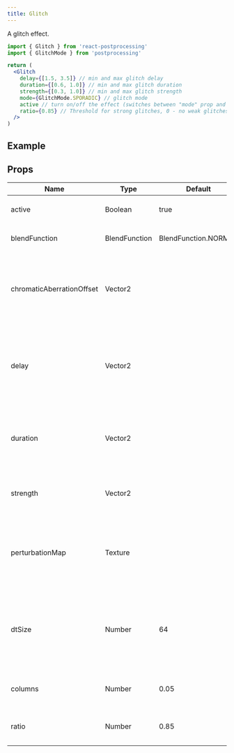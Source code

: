 ```yaml
---
title: Glitch
---
```


A glitch effect.

```jsx
import { Glitch } from 'react-postprocessing'
import { GlitchMode } from 'postprocessing'

return (
  <Glitch
    delay={[1.5, 3.5]} // min and max glitch delay
    duration={[0.6, 1.0]} // min and max glitch duration
    strength={[0.3, 1.0]} // min and max glitch strength
    mode={GlitchMode.SPORADIC} // glitch mode
    active // turn on/off the effect (switches between "mode" prop and GlitchMode.DISABLED)
    ratio={0.85} // Threshold for strong glitches, 0 - no weak glitches, 1 - no strong glitches.
  />
)
```

## Example

<Demo showCode mainFile="/src/App.js" title="Glitch" url="wd4wx" />

## Props

| Name                      | Type          | Default              | Description                                                                               |
| ------------------------- | ------------- | -------------------- | ----------------------------------------------------------------------------------------- |
| active                    | Boolean       | true                 | Turn the effect on and off                                                                |
| blendFunction             | BlendFunction | BlendFunction.NORMAL | The blend function of this effect.                                                        |
| chromaticAberrationOffset | Vector2       |                      | A chromatic aberration offset. If provided, the glitch effect will influence this offset. |
| delay                     | Vector2       |                      | The minimum and maximum delay between glitch activations in seconds.                      |
| duration                  | Vector2       |                      | The minimum and maximum duration of a glitch in seconds.                                  |
| strength                  | Vector2       |                      | The strength of weak and strong glitches.                                                 |
| perturbationMap           | Texture       |                      | A perturbation map. If none is provided, a noise texture will be created.                 |
| dtSize                    | Number        | 64                   | The size of the generated noise map. Will be ignored if a perturbation map is provided.   |
| columns                   | Number        | 0.05                 | The scale of the blocky glitch columns.                                                   |
| ratio                     | Number        | 0.85                 | The threshold for strong glitches.                                                        |
